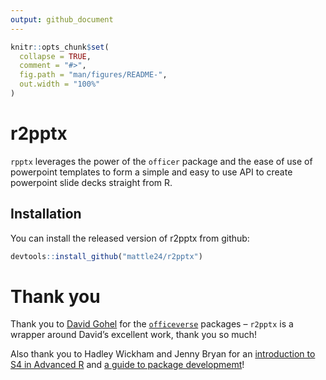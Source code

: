 ```yaml
---
output: github_document
---
```


<!-- README.md is generated from README.Rmd. Please edit that file -->

```r
knitr::opts_chunk$set(
  collapse = TRUE,
  comment = "#>",
  fig.path = "man/figures/README-",
  out.width = "100%"
)
```


# r2pptx

<!-- badges: start -->
<!-- badges: end -->

`rpptx` leverages the power of the `officer` package and the ease of use of powerpoint
templates to form a simple and easy to use API to create powerpoint slide decks
straight from R.

## Installation

You can install the released version of r2pptx from github:

``` r
devtools::install_github("mattle24/r2pptx")
```

# Thank you

Thank you to [David Gohel](https://github.com/davidgohel) for the [`officeverse`](https://ardata-fr.github.io/officeverse/) packages -- `r2pptx` is a wrapper
around David's excellent work, thank you so much!

Also thank you to Hadley Wickham and Jenny Bryan for an [introduction to S4 in Advanced R](https://adv-r.hadley.nz/s4.html) and [a guide to package developmemt](https://r-pkgs.org/index.html)!
